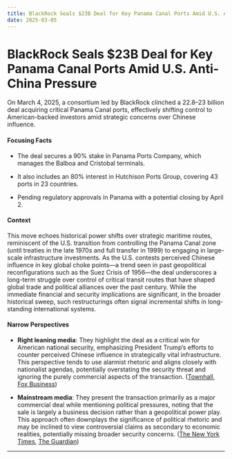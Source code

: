 ```yaml
---
title: BlackRock Seals $23B Deal for Key Panama Canal Ports Amid U.S. Anti-China Pressure
date: 2025-03-05
---
```


# BlackRock Seals $23B Deal for Key Panama Canal Ports Amid U.S. Anti-China Pressure

On March 4, 2025, a consortium led by BlackRock clinched a $22.8–$23 billion deal acquiring critical Panama Canal ports, effectively shifting control to American-backed investors amid strategic concerns over Chinese influence.

#### Focusing Facts

- The deal secures a 90% stake in Panama Ports Company, which manages the Balboa and Cristobal terminals.

- It also includes an 80% interest in Hutchison Ports Group, covering 43 ports in 23 countries.

- Pending regulatory approvals in Panama with a potential closing by April 2.

#### Context

This move echoes historical power shifts over strategic maritime routes, reminiscent of the U.S. transition from controlling the Panama Canal zone (until treaties in the late 1970s and full transfer in 1999) to engaging in large-scale infrastructure investments. As the U.S. contests perceived Chinese influence in key global choke points—a trend seen in past geopolitical reconfigurations such as the Suez Crisis of 1956—the deal underscores a long-term struggle over control of critical transit routes that have shaped global trade and political alliances over the past century. While the immediate financial and security implications are significant, in the broader historical sweep, such restructurings often signal incremental shifts in long-standing international systems.

#### Narrow Perspectives

- **Right leaning media**: They highlight the deal as a critical win for American national security, emphasizing President Trump’s efforts to counter perceived Chinese influence in strategically vital infrastructure. This perspective tends to use alarmist rhetoric and aligns closely with nationalist agendas, potentially overstating the security threat and ignoring the purely commercial aspects of the transaction. ([Townhall](https://townhall.com/tipsheet/miacathell/2025/03/04/panama-canal-blackrock-n2653213), [Fox Business](https://www.foxbusiness.com/economy/blackrock-purchase-panama-canal-ports))

- **Mainstream media**: They present the transaction primarily as a major commercial deal while mentioning political pressures, noting that the sale is largely a business decision rather than a geopolitical power play. This approach often downplays the significance of political rhetoric and may be inclined to view controversial claims as secondary to economic realities, potentially missing broader security concerns. ([The New York Times](https://www.nytimes.com/2025/03/04/business/blackrock-panama-canal-ports-hutchison.html), [The Guardian](https://www.theguardian.com/world/2025/mar/04/panama-canal-ports-sale-blackrock))

---
